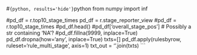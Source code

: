#```{python, results='hide'}
```python
from numpy import inf

#pd_df = r.top10_stage_times
pd_df = r.stage_reporter_view
#pd_df = r.top10_stage_times
#pd_df.head()
#pd_df['overall_stage_pos'] # Possibly a str containing 'NA'?
#pd_df.fillna(9999, inplace=True)
pd_df.dropna(how='any', inplace=True)
txts=[]
pd_df.apply(rulesbyrow, ruleset='rule_multi_stage', axis=1)
txt_out = '\n\n'.join(txts)
```